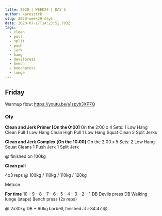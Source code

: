 ```yaml
---
title: 2020 | WEEK29 | DAY 5
author: karesztrk
slug: 2020-week29-day5
date: 2020-07-17T14:23:52.703Z
tags:
  - clean
  - pull
  - split
  - push
  - jerk
  - hang
  - devilpress
  - bench
  - benchpress
  - lunge
---
```


## Friday

Warmup flow: <https://youtu.be/a1spyh3XP7Q>

### Oly

**Clean and Jerk Primer [On the 0:00]**
On the 2:00 x 4 Sets:
1 Low Hang Clean Pull
1 Low Hang Clean High Pull
1 Low Hang Squat Clean
2 Split Jerks

**Clean and Jerk Complex [On the 10:00]**
On the 2:00 x 5 Sets:
2 Low Hang Squat Cleans
1 Push Jerk
1 Split Jerk

@ finished on 100kg

**Clean pull**

4x3 reps @ 100kg / 110kg / 110kg / 120kg

Metcon

**For time**
10 – 9 – 8 – 7 – 6 – 5 – 4 – 3 – 2 – 1
DB Devils press
DB Walking lunge (steps)
Bench press (2x reps)

@ 2x30kg DB + 60kg barbell, finished at 💦34:47 😩
